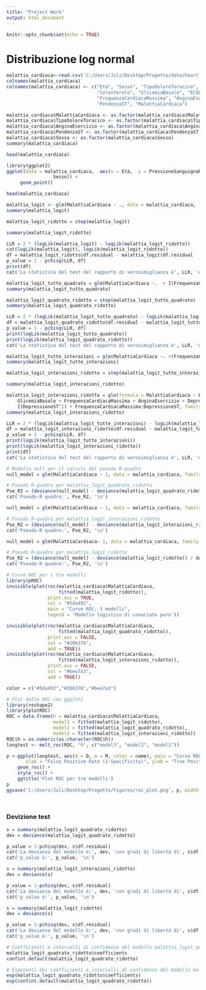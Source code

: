 ---
title: "Project Work"
output: html_document
---

```{r setup, include=FALSE}
knitr::opts_chunk$set(echo = TRUE)
```



# Distribuzione log normal


```{r}
malattia_cardiaca<-read.csv('C:/Users/Juli/Desktop/Progetto/data/heart.csv')
colnames(malattia_cardiaca)
colnames(malattia_cardiaca) <- c("Età", "Sesso", "TipoDoloreToracico", "PressioneSanguignaRiposo",
                                 "Colesterolo", "GlicemiaBasale", "ECGRiposo",
                                 "FrequenzaCardiacaMassima", "AnginaEsercizio", "DepressioneST",
                                 "PendenzaST", "MalattiaCardiaca")

```
```{r}
malattia_cardiaca$MalattiaCardiaca <- as.factor(malattia_cardiaca$MalattiaCardiaca)
malattia_cardiaca$TipoDoloreToracico <- as.factor(malattia_cardiaca$TipoDoloreToracico)
malattia_cardiaca$AnginaEsercizio <- as.factor(malattia_cardiaca$AnginaEsercizio)
malattia_cardiaca$PendenzaST <- as.factor(malattia_cardiaca$PendenzaST)
malattia_cardiaca$Sesso <- as.factor(malattia_cardiaca$Sesso)
summary(malattia_cardiaca)
```


```{r}
head(malattia_cardiaca)
```
```{r}
library(ggplot2)
ggplot(data = malattia_cardiaca,  aes(x = Età,  y = PressioneSanguignaRiposo, color =  
                 Sesso)) + 
     geom_point()
```


```{r}
head(malattia_cardiaca)
```

```{r}
malattia_logit <- glm(MalattiaCardiaca ~ ., data = malattia_cardiaca, family = binomial)
summary(malattia_logit)
```
```{r}
malattia_logit_ridotto = step(malattia_logit)
```

```{r}
summary(malattia_logit_ridotto)
```

```{r}
LLR = 2 * (logLik(malattia_logit) - logLik(malattia_logit_ridotto))
cat(logLik(malattia_logit), logLik(malattia_logit_ridotto))
df = malattia_logit_ridotto$df.residual - malattia_logit$df.residual
p_value = 1 - pchisq(LLR, df)
print(df)
cat('La statistica del test del rapporto di verosimiglianza è', LLR, 'e il p-value è ', p_value, 'con df', df)

```

```{r}

malattia_logit_tutto_quadrato = glm(MalattiaCardiaca ~.  + I(FrequenzaCardiacaMassima^2) + I(Età^2) + I(DepressioneST^2) + I(PressioneSanguignaRiposo^2) + I(Colesterolo^2), family = binomial, data = malattia_cardiaca)
summary(malattia_logit_tutto_quadrato)

```
```{r}
malattia_logit_quadrato_ridotto = step(malattia_logit_tutto_quadrato)
summary(malattia_logit_quadrato_ridotto)

```
```{r}
LLR = 2 * (logLik(malattia_logit_tutto_quadrato) - logLik(malattia_logit_quadrato_ridotto))
df = malattia_logit_quadrato_ridotto$df.residual - malattia_logit_tutto_quadrato$df.residual
p_value = 1 - pchisq(LLR, df)
print(logLik(malattia_logit_tutto_quadrato))
print(logLik(malattia_logit_quadrato_ridotto))
cat('La statistica del test del rapporto di verosimiglianza è', LLR, 'e il p-value è ', p_value)

```

```{r}
malattia_logit_tutte_interazioni = glm(MalattiaCardiaca ~. +(FrequenzaCardiacaMassima + Età + DepressioneST + PressioneSanguignaRiposo)^2 + I(FrequenzaCardiacaMassima^2) + I(Età^2) + I(DepressioneST^2) + I(PressioneSanguignaRiposo^2), family = binomial, data = malattia_cardiaca)
summary(malattia_logit_tutte_interazioni)

```
```{r}
malattia_logit_interazioni_ridotto = step(malattia_logit_tutte_interazioni, direction = "both")
```
```{r}
summary(malattia_logit_interazioni_ridotto)
```
```{r}
malattia_logit_interazioni_ridotto = glm(formula = MalattiaCardiaca ~ Età + Sesso + TipoDoloreToracico + Colesterolo + 
    GlicemiaBasale + FrequenzaCardiacaMassima + AnginaEsercizio + DepressioneST + PendenzaST + 
    I(DepressioneST^2) + FrequenzaCardiacaMassima:DepressioneST, family = binomial, data = malattia_cardiaca)
summary(malattia_logit_interazioni_ridotto)

```



```{r}
LLR = 2 * (logLik(malattia_logit_tutte_interazioni) - logLik(malattia_logit_interazioni_ridotto))
df = malattia_logit_interazioni_ridotto$df.residual - malattia_logit_tutte_interazioni$df.residual
p_value = 1 - pchisq(LLR, df)
print(logLik(malattia_logit_tutte_interazioni))
print(logLik(malattia_logit_interazioni_ridotto))
print(df)
cat('La statistica del test del rapporto di verosimiglianza è', LLR, 'e il p-value è ', p_value)

```

```{r}
# Modello null per il calcolo del pseudo R-quadro
null_model = glm(MalattiaCardiaca ~ 1, data = malattia_cardiaca, family = binomial)

# Pseudo R-quadro per malattia_logit_quadrato_ridotto
Pse_R2 = (deviance(null_model) - deviance(malattia_logit_quadrato_ridotto)) / deviance(null_model)
cat('Pseudo-R quadro:', Pse_R2, '\n')
```
```{r}
null_model = glm(MalattiaCardiaca ~ 1, data = malattia_cardiaca, family = binomial)

# Pseudo R-quadro per malattia_logit_interazioni_ridotto
Pse_R2 = (deviance(null_model) - deviance(malattia_logit_interazioni_ridotto)) / deviance(null_model)
cat('Pseudo-R quadro:', Pse_R2, '\n')
```
```{r}

null_model = glm(MalattiaCardiaca~ 1, data = malattia_cardiaca, family = binomial)

# Pseudo R-quadro per malattia_logit_ridotto
Pse_R2 = (deviance(null_model) - deviance(malattia_logit_ridotto)) / deviance(null_model)
cat('Pseudo-R quadro:', Pse_R2, '\n')
```
```{r}
# Curve ROC per i tre modelli
library(pROC)
invisible(plot(roc(malattia_cardiaca$MalattiaCardiaca,
                   fitted(malattia_logit_ridotto)),
               print.auc = TRUE,
               col = "#5da492", 
               main = "Curve ROC: 3 modelli",
               legend = 'Modello logistico di covariate pure'))

invisible(plot(roc(malattia_cardiaca$MalattiaCardiaca,
                   fitted(malattia_logit_quadrato_ridotto)),
               print.auc = FALSE, 
               col = "#206376", 
               add = TRUE))
invisible(plot(roc(malattia_cardiaca$MalattiaCardiaca,
                   fitted(malattia_logit_interazioni_ridotto)),
               print.auc = FALSE,
               col = "#bee7a3", 
               add = TRUE))

color = c("#5da492","#206376","#bee7a3")
```

```{r}
# Plot delle ROC con ggplot2
library(reshape2)
library(plotROC)
ROC = data.frame(h = malattia_cardiaca$MalattiaCardiaca, 
                 model1 = fitted(malattia_logit_ridotto), 
                 model2 = fitted(malattia_logit_quadrato_ridotto), 
                 model3 = fitted(malattia_logit_interazioni_ridotto))
ROC$h = as.numeric(as.character(ROC$h))
longtest <- melt_roc(ROC, "h", c("model3", "model2", "model1"))

p <-ggplot(longtest, aes(d = D, m = M, color = name), main = "Curva ROC per 3 modelli", 
       xlab = "False Positive Rate (1-Specificity)", ylab = "True Positive Rate (Sensitivity)") + 
    geom_roc() +
    style_roc() +  
    ggtitle('Plot ROC per tre modelli')
p
ggsave('C:/Users/Juli/Desktop/Progetto/Figures/roc_plot.png', p, width = 8, height = 5)

   
```


### Devizione test
```{r}
s = summary(malattia_logit_quadrato_ridotto)
dev = deviance(malattia_logit_quadrato_ridotto)

p_value = 1-pchisq(dev, s$df.residual)
cat('La devianza del modello è:', dev, 'con gradi di libertà di', s$df.residual, '\n')
cat('p_value è:', p_value, '\n')
```

```{r}
s = summary(malattia_logit_interazioni_ridotto)
dev = deviance(s)

p_value = 1-pchisq(dev, s$df.residual)
cat('La devianza del modello è:', dev, 'con gradi di libertà di', s$df.residual, '\n')
cat('p_value è:', p_value, '\n')

```


```{r}
s = summary(malattia_logit_ridotto)
dev = deviance(s)

p_value = 1-pchisq(dev, s$df.residual)
cat('La devianza del modello è:', dev, 'con gradi di libertà di', s$df.residual, '\n')
cat('p_value è:', p_value, '\n')
```


```{r}
# Coefficienti e intervalli di confidenza del modello malattia_logit_quadrato_ridotto
malattia_logit_quadrato_ridotto$coefficients
confint.default(malattia_logit_quadrato_ridotto)
```


```{r}
# Esponenti dei coefficienti e intervalli di confidenza del modello malattia_logit_quadrato_ridotto
exp(malattia_logit_quadrato_ridotto$coefficients)
exp(confint.default(malattia_logit_quadrato_ridotto))
```
